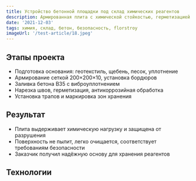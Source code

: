 ```yaml
---
title: Устройство бетонной площадки под склад химических реагентов
description: Армированная плита с химической стойкостью, герметизацией и антикоррозийной обработкой для хранения реагентов
date: '2021-12-03'
tags: химия, склад, бетон, безопасность, florstroy
imageUrl: '/test-article/18.jpeg'
---
```


<Quote
  content="Площадка выполнена с учётом агрессивной среды — стойкость к химии и защита от коррозии гарантированы."
  author="FlorStroy"
  cite="https://florstroy.ru/"
/>

## Этапы проекта

- Подготовка основания: геотекстиль, щебень, песок, уплотнение
- Армирование сеткой 200×200×10, установка бордюров
- Заливка бетона B35 с виброуплотнением
- Нарезка швов, герметизация, антикоррозийная обработка
- Установка трапов и маркировка зон хранения

<ArticleImage src="/test-article/18.jpeg" alt="Бетонная площадка под склад химических реагентов" />

## Результат

- Плита выдерживает химическую нагрузку и защищена от разрушения
- Поверхность не пылит, легко очищается, соответствует требованиям безопасности
- Заказчик получил надёжную основу для хранения реагентов

<Quote
  content="Химия не разрушает бетон, поверхность герметична и устойчива — всё по нормативам."
  author="Инженер по охране труда FlorStroy"
  cite="https://florstroy.ru/"
/>

## Технологии

<Code
  code="Бетон B35 W10 F400  
Армирование: сетка 200×200×10  
Обработка: антикоррозийный и химостойкий состав  
Герметик: Sika ChemSeal  
Оборудование: виброрейка, нивелир, шовный резчик"
  language="text"
/>
